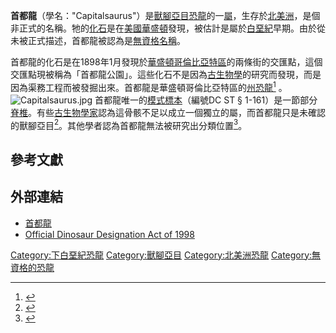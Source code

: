 '''首都龍'''（學名："Capitalsaurus"）是[[獸腳亞目|獸腳亞目]][[恐龍|恐龍]]的一[[屬|屬]]，生存於[[北美洲|北美洲]]，是個非正式的名稱。牠的[[化石|化石]]是在[[美國|美國]][[華盛頓|華盛頓]]發現，被估計是屬於[[白堊紀|白堊紀]]早期。由於從未被正式描述，首都龍被認為是[[無資格名稱|無資格名稱]]。

首都龍的化石是在1898年1月發現於[[華盛頓哥倫比亞特區|華盛頓哥倫比亞特區]]的兩條街的交匯點，這個交匯點現被稱為「首都龍公園」。這些化石不是因為[[古生物學|古生物學]]的研究而發現，而是因為渠務工程而被發掘出來。首都龍是華盛頓哥倫比亞特區的[[州恐龍|州恐龍]]<ref>{{Cite web |url=http://www.michie.com/dc/lpExt.dll/dccode/41b/41d/41f/50c/50e?f=templates&fn=document-frame.htm&2.0#JD_1-161 |title=DC ST § 1-161 |access-date=2012-07-30 |archive-url=https://web.archive.org/web/20120320213601/http://www.michie.com/dc/lpExt.dll/dccode/41b/41d/41f/50c/50e?f=templates&fn=document-frame.htm&2.0#JD_1-161 |archive-date=2012-03-20 |dead-url=yes }}</ref> 。
[[File:Capitalsaurus.jpg|thumb]]
首都龍唯一的[[模式標本|模式標本]]（編號DC ST § 1-161）是一節部分[[脊椎|脊椎]]。有些[[古生物學家|古生物學家]]認為這骨骸不足以成立一個獨立的屬，而首都龍只是未確認的獸腳亞目<ref>{{Cite web |url=http://paleobiology.si.edu/dinosaurs/collection/nmnh_collections/specimen_c12.html |title=National Museum of Natural History - Dinosaurs |accessdate=2010-01-04 |archive-date=2010-06-03 |archive-url=https://web.archive.org/web/20100603071011/http://paleobiology.si.edu/dinosaurs/collection/nmnh_collections/specimen_c12.html |dead-url=no }}</ref>。其他學者認為首都龍無法被研究出分類位置<ref>{{Cite web |url=http://dml.cmnh.org/2002Feb/msg00175.html |title=Re: Details on Capitalsaurus: Multiple musings |accessdate=2010-01-04 |archive-date=2010-06-28 |archive-url=https://web.archive.org/web/20100628040800/http://dml.cmnh.org/2002Feb/msg00175.html |dead-url=no }}</ref>。

==參考文獻==
<div class="references-small">
<references></references>
</div>

==外部連結==
*[https://web.archive.org/web/20070928003511/http://home.myuw.net/eoraptor/Neotheropoda.htm#Capitalsauruspotens 首都龍]
*[https://web.archive.org/web/20060928015747/http://www.dcwatch.com/archives/council12/12-538.htm Official Dinosaur Designation Act of 1998]

[[Category:下白堊紀恐龍|Category:下白堊紀恐龍]]
[[Category:獸腳亞目|Category:獸腳亞目]]
[[Category:北美洲恐龍|Category:北美洲恐龍]]
[[Category:無資格的恐龍|Category:無資格的恐龍]]


{{dinosaur-stub}}